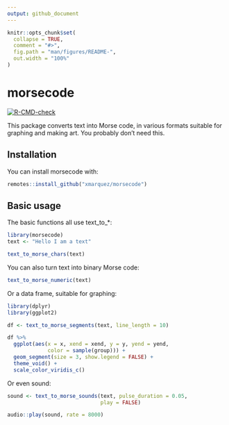 ```yaml
---
output: github_document
---
```


<!-- README.md is generated from README.Rmd. Please edit that file -->

```r
knitr::opts_chunk$set(
  collapse = TRUE,
  comment = "#>",
  fig.path = "man/figures/README-",
  out.width = "100%"
)
```

# morsecode

<!-- badges: start -->
[![R-CMD-check](https://github.com/xmarquez/morsecode/workflows/R-CMD-check/badge.svg)](https://github.com/xmarquez/morsecode/actions)
<!-- badges: end -->

This package converts text into Morse code, in various formats suitable for graphing and making art. You probably don't need this.

## Installation

You can install morsecode with:

``` r
remotes::install_github("xmarquez/morsecode")
```

## Basic usage

The basic functions all use text_to_*:

```r
library(morsecode)
text <- "Hello I am a text"

text_to_morse_chars(text)
```

You can also turn text into binary Morse code:

```r

text_to_morse_numeric(text)
```

Or a data frame, suitable for graphing:

```r
library(dplyr)
library(ggplot2)

df <- text_to_morse_segments(text, line_length = 10)

df %>%
  ggplot(aes(x = x, xend = xend, y = y, yend = yend,
             color = sample(group))) +
  geom_segment(size = 3, show.legend = FALSE) +
  theme_void() +
  scale_color_viridis_c()
```

Or even sound:

```r

sound <- text_to_morse_sounds(text, pulse_duration = 0.05,
                              play = FALSE)

audio::play(sound, rate = 8000)
```

